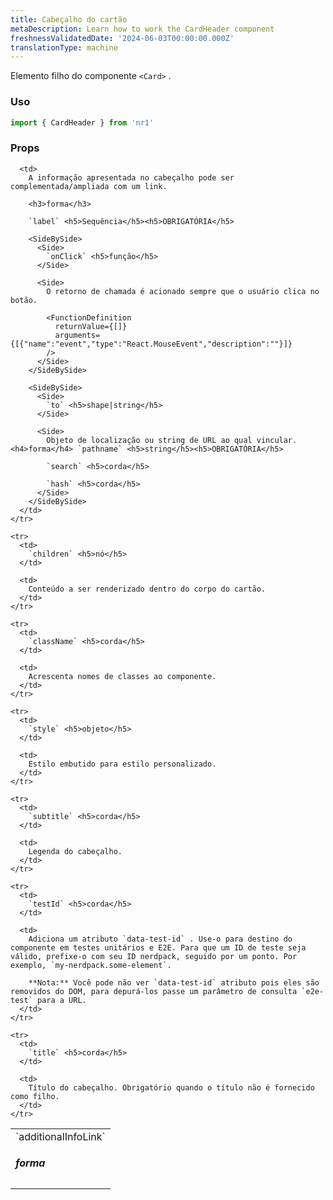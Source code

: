 ```yaml
---
title: Cabeçalho do cartão
metaDescription: Learn how to work the CardHeader component
freshnessValidatedDate: '2024-06-03T00:00:00.000Z'
translationType: machine
---
```


Elemento filho do componente `<Card>` .

### Uso

```js
import { CardHeader } from 'nr1'
```

### Props

<table>
  <tbody>
    <tr>
      <td>
        `additionalInfoLink` <h5>forma</h5>
      </td>

      <td>
        A informação apresentada no cabeçalho pode ser complementada/ampliada com um link.

        <h3>forma</h3>

        `label` <h5>Sequência</h5><h5>OBRIGATÓRIA</h5>

        <SideBySide>
          <Side>
            `onClick` <h5>função</h5>
          </Side>

          <Side>
            O retorno de chamada é acionado sempre que o usuário clica no botão.

            <FunctionDefinition
              returnValue={[]}
              arguments={[{"name":"event","type":"React.MouseEvent","description":""}]}
            />
          </Side>
        </SideBySide>

        <SideBySide>
          <Side>
            `to` <h5>shape|string</h5>
          </Side>

          <Side>
            Objeto de localização ou string de URL ao qual vincular. <h4>forma</h4> `pathname` <h5>string</h5><h5>OBRIGATÓRIA</h5>

            `search` <h5>corda</h5>

            `hash` <h5>corda</h5>
          </Side>
        </SideBySide>
      </td>
    </tr>

    <tr>
      <td>
        `children` <h5>nó</h5>
      </td>

      <td>
        Conteúdo a ser renderizado dentro do corpo do cartão.
      </td>
    </tr>

    <tr>
      <td>
        `className` <h5>corda</h5>
      </td>

      <td>
        Acrescenta nomes de classes ao componente.
      </td>
    </tr>

    <tr>
      <td>
        `style` <h5>objeto</h5>
      </td>

      <td>
        Estilo embutido para estilo personalizado.
      </td>
    </tr>

    <tr>
      <td>
        `subtitle` <h5>corda</h5>
      </td>

      <td>
        Legenda do cabeçalho.
      </td>
    </tr>

    <tr>
      <td>
        `testId` <h5>corda</h5>
      </td>

      <td>
        Adiciona um atributo `data-test-id` . Use-o para destino do componente em testes unitários e E2E. Para que um ID de teste seja válido, prefixe-o com seu ID nerdpack, seguido por um ponto. Por exemplo, `my-nerdpack.some-element`.

        **Nota:** Você pode não ver `data-test-id` atributo pois eles são removidos do DOM, para depurá-los passe um parâmetro de consulta `e2e-test` para a URL.
      </td>
    </tr>

    <tr>
      <td>
        `title` <h5>corda</h5>
      </td>

      <td>
        Título do cabeçalho. Obrigatório quando o título não é fornecido como filho.
      </td>
    </tr>
  </tbody>
</table>